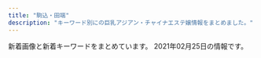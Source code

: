 ```yaml
---
title: "駒込・田端"
description: "キーワード別にの巨乳アジアン・チャイナエステ嬢情報をまとめました。"
---
```


新着画像と新着キーワードをまとめています。
2021年02月25日の情報です。

<DmmAffiliateIns />
<KeywordTable
  shops={
    [
    {
        "keywords": {
            "88": 6,
            "D": 8,
            "89": 2
        },
        "name": "\u30b9\u30c8\u30fc\u30ea\u30fc",
        "img_links": [
            "http://www.ko-story.com/css/nav/nav-005.jpg",
            "http://www.ko-story.com/css/nav/nav-002.jpg",
            "http://www.ko-story.com/css/nav/nav-004.jpg",
            "http://www.ko-story.com/css/staff/staff-0014-b.jpg",
            "http://www.ko-story.com/css/staff/staff-0013-b.jpg",
            "http://www.ko-story.com/css/nav/nav-007.jpg",
            "http://www.ko-story.com/css/staff/staff-010-a.jpg",
            "http://www.ko-story.com/css/osusume-013.jpg",
            "http://www.ko-story.com/css/nav/nav-001.jpg",
            "http://www.ko-story.com/css/nav/nav-003.jpg",
            "http://www.ko-story.com/css/staff/staff-012-b.jpg",
            "http://www.ko-story.com/css/osusume-00014a.jpg",
            "http://www.ko-story.com/css/main-staff01.jpg",
            "http://www.ko-story.com/css/top01-left03.jpg",
            "http://www.ko-story.com/css/top01-left01.png",
            "http://www.ko-story.com/css/staff/staff-0014-a.jpg",
            "http://www.ko-story.com/css/main-staff03.jpg",
            "http://www.ko-story.com/css/staff/staff-0013-a.jpg",
            "http://www.ko-story.com/css/head-change.jpg",
            "http://www.ko-story.com/css/osusume-011.jpg",
            "http://www.ko-story.com/css/main-girl02.png",
            "http://www.ko-story.com/css/staff/staff-010-b.jpg",
            "http://www.ko-story.com/css/top01-left02.jpg",
            "http://www.ko-story.com/css/nav/nav-006.jpg",
            "http://www.ko-story.com/css/staff/staff-012-a.jpg",
            "http://www.ko-story.com/css/tel01.png"
        ],
        "url": "http://www.ko-story.com/",
        "station": "JR\u99d2\u8fbc\u99c5\u5357\u53e3"
    },
    {
        "img_links": [
            "http://iyashinomori.oks.bz/photos/sites/72/2020/10/2020101903203761.jpg",
            "http://iyashinomori.oks.bz/images/s_staff.png",
            "http://iyashinomori.oks.bz/images/bj3.jpg",
            "http://iyashinomori.oks.bz/photos/sites/72/2020/10/2020101903314625.jpg",
            "http://iyashinomori.oks.bz/images/bj2.jpg",
            "http://iyashinomori.oks.bz/images/room4.jpg",
            "http://iyashinomori.oks.bz/photos/sites/72/2020/10/2020101903314748.jpg",
            "http://iyashinomori.oks.bz/photos/sites/72/2020/10/2020101903342723.jpg",
            "http://iyashinomori.oks.bz/images/top.jpg",
            "http://iyashinomori.oks.bz/images/s_news.jpg",
            "http://iyashinomori.oks.bz/images/room1.jpg",
            "http://iyashinomori.oks.bz/images/room3.jpg",
            "http://iyashinomori.oks.bz/photos/sites/72/2020/10/2020101903314523.jpg",
            "http://iyashinomori.oks.bz/images/mobile.jpg",
            "http://iyashinomori.oks.bz/images/room2.jpg"
        ],
        "keywords": {},
        "station": "JR\u99d2\u8fbc\u99c5\u5357\u53e3",
        "name": "\u7652\u3057\u306e\u68ee",
        "url": "http://iyashinomori.oks.bz/"
    },
    {
        "img_links": [],
        "url": "http://ko-relax.info/",
        "station": "JR\u99d2\u8fbc\u99c5\u6771\u53e3",
        "name": "\u3066\u3082\u307f\u3084",
        "keywords": {}
    },
    {
        "url": "http://arm-es.com/",
        "img_links": [
            "http://arm-es.com/media/sites/13/elementor/thumbs/1612941358-6-p2nc50p3itmqqm29o5tlblp2d044yb4sepriwieg1k.jpg",
            "http://arm-es.com/media/sites/13/2021/02/r2-1.jpg",
            "http://arm-es.com/media/sites/13/elementor/thumbs/1612941284-4-p2nc3352g60s96v5co6mldhnb4p4bafgpa9apqyco0.jpg",
            "http://arm-es.com/media/sites/13/elementor/thumbs/1612941250-2-p2nc276j0prrwq5q4xxvubba7e0huzxs0rb32mkypk.jpg",
            "http://arm-es.com/media/sites/13/2021/02/1612779404-flash.jpg",
            "http://arm-es.com/media/sites/13/elementor/thumbs/1612941267-3-p2nc2n5s8wdne3iijmujipa4axtqhup7qyec8bx9rs.jpg",
            "http://arm-es.com/media/sites/13/elementor/thumbs/1612941284-4-p2nc3351h2zivgvaybr7738yehmz4pgnh5hle19ku0.jpg",
            "http://arm-es.com/media/sites/13/elementor/thumbs/1612941234-1-p2nc1s54yg8g4orez3va4pcllv4rmf8vutn0pww1b4.jpg",
            "http://arm-es.com/media/sites/13/elementor/thumbs/1612941234-1-p2nc1s53zd76qyrkkrfuqf3wp82mfua2movbe779h4.jpg",
            "http://arm-es.com/media/sites/13/2021/02/1612776477-top.jpg",
            "http://arm-es.com/media/sites/13/2021/02/1613538765-F562FBE7-D9D5-4A85-97B7-94AF100F9870-225x300.jpeg",
            "http://arm-es.com/media/sites/13/2021/02/1612779406-flash1.jpg",
            "http://arm-es.com/media/sites/13/elementor/thumbs/1612941250-2-p2nc276jzst1ag5kjadb8ljz412n1kwl8w2sec9qjk.jpg",
            "http://arm-es.com/media/sites/13/elementor/thumbs/1613538765-F562FBE7-D9D5-4A85-97B7-94AF100F9870-p2zdfc5no7l6u0mpugrrh7estz1rfzcbvcszv6b2cg.jpeg",
            "http://arm-es.com/media/sites/13/elementor/thumbs/1612941358-6-p2nc50p4hwo04c242i90pvxr9n6a4w3lmuj88837vk.jpg",
            "http://arm-es.com/media/sites/13/2021/02/r1-1.jpg",
            "http://arm-es.com/media/sites/13/elementor/thumbs/1612941267-3-p2nc2n5t7zewrticxz9ywzit7kvvofo0z361k1m1ls.jpg",
            "http://arm-es.com/media/sites/13/2021/02/1612941410-5.jpg",
            "http://arm-es.com/media/sites/13/elementor/thumbs/1612941410-5-p2nc6dkpe7hnic39qqy6x9d191f82kitxforuwdz20.jpg",
            "http://arm-es.com/media/sites/13/2021/02/1613544003-c19.jpg"
        ],
        "station": "JR\u99d2\u8fbc\u99c5\u6771\u53e3",
        "name": "\u30de\u30b7\u30e5\u30de\u30ed",
        "keywords": {}
    },
    {
        "keywords": {
            "C": 12,
            "83": 12,
            "86": 24,
            "D": 24
        },
        "img_links": [
            "http://relaxation.ebb.jp/2/uploadimg/1614080603.jpg",
            "http://relaxation.ebb.jp/2/uploadimg/1614080675.jpg",
            "http://relaxation.ebb.jp/vis_theptframe.png",
            "http://relaxation.ebb.jp/int1.jpg",
            "http://relaxation.ebb.jp/2/uploadimg/1614080268.jpg",
            "http://relaxation.ebb.jp/2/uploadimg/1614080543.jpg",
            "http://relaxation.ebb.jp/2/uploadimg/1614080587.jpg",
            "http://relaxation.ebb.jp/2/uploadimg/1614080617.jpg",
            "http://relaxation.ebb.jp/int2.jpg",
            "http://relaxation.ebb.jp/2/uploadimg/1614080597.jpg",
            "http://relaxation.ebb.jp/int3.jpg",
            "http://relaxation.ebb.jp/2/uploadimg/1614080748.jpg",
            "http://relaxation.ebb.jp/2/uploadimg/1614080670.jpg",
            "https://\u7652\u6240.pwchp.com/images/vis_theptframe.png",
            "http://relaxation.ebb.jp/dozdLZQPkhPUwC2.png",
            "http://relaxation.ebb.jp/2/uploadimg/1614080305.jpg",
            "http://relaxation.ebb.jp/2/uploadimg/1614080297.jpg",
            "http://relaxation.ebb.jp/2/uploadimg/1614080739.jpg",
            "http://relaxation.ebb.jp/2/uploadimg/1614080688.jpg"
        ],
        "name": "\u7652\u51e6\uff5e\u30e6\u30c9\u30b3\u30ed\uff5e",
        "station": "JR\u99d2\u8fbc\u99c5\u5317\u53e3",
        "url": "http://relaxation.ebb.jp/"
    },
    {
        "name": "\u3046\u3055\u304e",
        "url": "http://koukou.ests.co/",
        "img_links": [],
        "station": "JR\u99d2\u8fbc\u99c5\u5317\u53e3",
        "keywords": {}
    }
]
}
/>
<DmmAffiliateScript />
